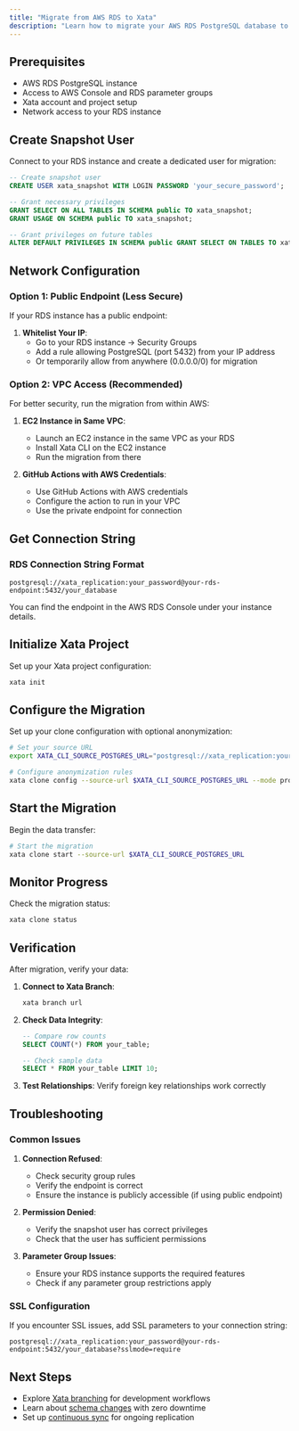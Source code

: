 ```yaml
---
title: "Migrate from AWS RDS to Xata"
description: "Learn how to migrate your AWS RDS PostgreSQL database to Xata using xata clone. Step-by-step instructions for configuring the migration."
---
```


## Prerequisites

- AWS RDS PostgreSQL instance
- Access to AWS Console and RDS parameter groups
- Xata account and project setup
- Network access to your RDS instance

## Create Snapshot User

Connect to your RDS instance and create a dedicated user for migration:

```sql
-- Create snapshot user
CREATE USER xata_snapshot WITH LOGIN PASSWORD 'your_secure_password';

-- Grant necessary privileges
GRANT SELECT ON ALL TABLES IN SCHEMA public TO xata_snapshot;
GRANT USAGE ON SCHEMA public TO xata_snapshot;

-- Grant privileges on future tables
ALTER DEFAULT PRIVILEGES IN SCHEMA public GRANT SELECT ON TABLES TO xata_snapshot;
```

## Network Configuration

### Option 1: Public Endpoint (Less Secure)

If your RDS instance has a public endpoint:

1. **Whitelist Your IP**:
   - Go to your RDS instance → Security Groups
   - Add a rule allowing PostgreSQL (port 5432) from your IP address
   - Or temporarily allow from anywhere (0.0.0.0/0) for migration

### Option 2: VPC Access (Recommended)

For better security, run the migration from within AWS:

1. **EC2 Instance in Same VPC**:
   - Launch an EC2 instance in the same VPC as your RDS
   - Install Xata CLI on the EC2 instance
   - Run the migration from there

2. **GitHub Actions with AWS Credentials**:
   - Use GitHub Actions with AWS credentials
   - Configure the action to run in your VPC
   - Use the private endpoint for connection

## Get Connection String

### RDS Connection String Format

```
postgresql://xata_replication:your_password@your-rds-endpoint:5432/your_database
```

You can find the endpoint in the AWS RDS Console under your instance details.

## Initialize Xata Project

Set up your Xata project configuration:

```bash
xata init
```

## Configure the Migration

Set up your clone configuration with optional anonymization:

```bash
# Set your source URL
export XATA_CLI_SOURCE_POSTGRES_URL="postgresql://xata_replication:your_password@your-rds-endpoint:5432/your_database"

# Configure anonymization rules
xata clone config --source-url $XATA_CLI_SOURCE_POSTGRES_URL --mode prompt
```

## Start the Migration

Begin the data transfer:

```bash
# Start the migration
xata clone start --source-url $XATA_CLI_SOURCE_POSTGRES_URL
```

## Monitor Progress

Check the migration status:

```bash
xata clone status
```

## Verification

After migration, verify your data:

1. **Connect to Xata Branch**:
   ```bash
   xata branch url
   ```

2. **Check Data Integrity**:
   ```sql
   -- Compare row counts
   SELECT COUNT(*) FROM your_table;
   
   -- Check sample data
   SELECT * FROM your_table LIMIT 10;
   ```

3. **Test Relationships**: Verify foreign key relationships work correctly

## Troubleshooting

### Common Issues

1. **Connection Refused**:
   - Check security group rules
   - Verify the endpoint is correct
   - Ensure the instance is publicly accessible (if using public endpoint)

2. **Permission Denied**:
   - Verify the snapshot user has correct privileges
   - Check that the user has sufficient permissions

3. **Parameter Group Issues**:
   - Ensure your RDS instance supports the required features
   - Check if any parameter group restrictions apply

### SSL Configuration

If you encounter SSL issues, add SSL parameters to your connection string:

```
postgresql://xata_replication:your_password@your-rds-endpoint:5432/your_database?sslmode=require
```

## Next Steps

- Explore [Xata branching](/core-concepts/branching) for development workflows
- Learn about [schema changes](/core-concepts/schema-changes) with zero downtime
- Set up [continuous sync](/tutorials/create-staging-replica) for ongoing replication 